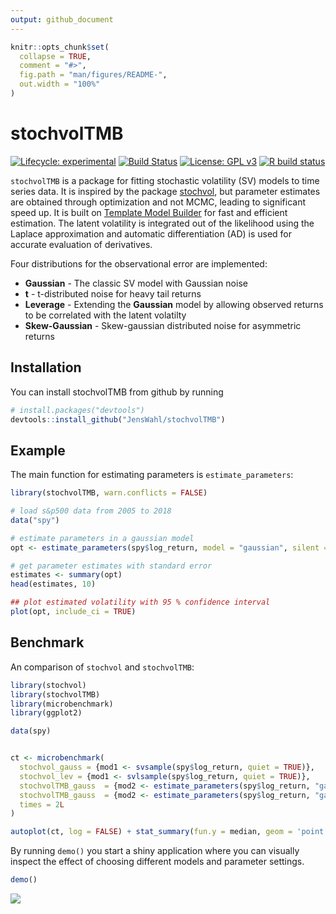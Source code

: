 ```yaml
---
output: github_document
---
```


<!-- README.md is generated from README.Rmd. Please edit that file -->

```r
knitr::opts_chunk$set(
  collapse = TRUE,
  comment = "#>",
  fig.path = "man/figures/README-",
  out.width = "100%"
)
```

# stochvolTMB

<!-- badges: start -->
[![Lifecycle: experimental](https://img.shields.io/badge/lifecycle-experimental-orange.svg)](https://www.tidyverse.org/lifecycle/#experimental)
[![Build Status](https://travis-ci.org/JensWahl/stochvolTMB.svg?branch=master)](https://travis-ci.org/JensWahl/stochvolTMB)
[![License: GPL v3](https://img.shields.io/badge/License-GPLv3-blue.svg)](https://www.gnu.org/licenses/gpl-3.0)
[![R build status](https://github.com/JensWahl/stochvolTMB/workflows/R-CMD-check/badge.svg)](https://github.com/JensWahl/stochvolTMB/actions)
<!-- badges: end -->

`stochvolTMB` is a package for fitting stochastic volatility (SV) models to time series data. It is inspired by the package [stochvol](https://github.com/gregorkastner/stochvol), but parameter estimates are obtained through optimization and not MCMC, leading to significant speed up. It is built on [Template Model Builder](https://github.com/kaskr/adcomp) for fast and efficient estimation. The latent volatility is integrated out of the likelihood using the Laplace approximation and automatic differentiation (AD) is used for accurate evaluation of derivatives. 

Four distributions for the observational error are implemented: 

* **Gaussian** - The classic SV model with Gaussian noise 
* **t** - t-distributed noise for heavy tail returns 
* **Leverage** -  Extending the **Gaussian** model by allowing observed returns to be correlated with the latent volatilty
* **Skew-Gaussian** - Skew-gaussian distributed noise for asymmetric returns


## Installation

You can install stochvolTMB from github by running 

``` r
# install.packages("devtools")
devtools::install_github("JensWahl/stochvolTMB")
```


## Example

The main function for estimating parameters is `estimate_parameters`:

```r
library(stochvolTMB, warn.conflicts = FALSE)

# load s&p500 data from 2005 to 2018
data("spy")

# estimate parameters in a gaussian model
opt <- estimate_parameters(spy$log_return, model = "gaussian", silent = TRUE)

# get parameter estimates with standard error
estimates <- summary(opt)
head(estimates, 10)

## plot estimated volatility with 95 % confidence interval
plot(opt, include_ci = TRUE)
```

## Benchmark

An comparison of `stochvol` and `stochvolTMB`: 

```r
library(stochvol)
library(stochvolTMB)
library(microbenchmark)
library(ggplot2)

data(spy)


ct <- microbenchmark(
  stochvol_gauss = {mod1 <- svsample(spy$log_return, quiet = TRUE)},
  stochvol_lev = {mod1 <- svlsample(spy$log_return, quiet = TRUE)},
  stochvolTMB_gauss  = {mod2 <- estimate_parameters(spy$log_return, "gaussian", silent = TRUE)},
  stochvolTMB_gauss  = {mod2 <- estimate_parameters(spy$log_return, "gaussian", silent = TRUE)},
  times = 2L
)

autoplot(ct, log = FALSE) + stat_summary(fun.y = median, geom = 'point', size = 2)

```


By running `demo()` you start a shiny application where you can visually inspect the effect of choosing  different models and parameter settings. 

```r
demo()
```

![](man/figures/shinyApp.png)
